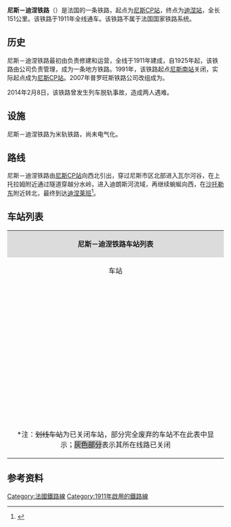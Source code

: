 {{Infobox rail system-route
|collapsed=no
|box_width=
|rail_name=尼斯－迪涅铁路<br>{{lang|fr|Ligne de Nice à Digne}}
|banner_color=
|sec_banner_color=
|logo_filename=
|image_width=
|logo_bgcolor=
|logo_note=
|image =Tranchée-entrée-tunnel-Scaffarels.JPG
|imagesize=
|caption=尼斯－迪涅铁路斯卡法雷勒隧道
|system_map=
|mapimage_width=
|map_bgcolor=
|locale={{FRA}}
|service_type=
|start=[[尼斯站|尼斯站]]、[[迪涅站|迪涅站]]
|begin_operation=
|end_operation=
|operation_note=
|system_length=
|length_in_operation=151km
|total_length=
|status=
|line_title=线路
|lines=[[单线铁路|单线铁路]]
|stations=
|route_title=线路
|main_route=
|secondary_route=
|branch_route=
|standard=
|main_stations=[[尼斯站|尼斯站]]、[[阿诺站|阿诺站]]、[[迪涅站|迪涅站]]
|ridership=
|fleet_size=
|max_speed= 
|track_gauge=
|distance_between_mainlines=
|min_radius=
|max_grade=
|block_signal=
|electrified=
|depot=
|operator={{link-fr|普罗旺斯-阿尔卑斯-蓝色海岸大区交通局|Régie régionale des transports de Provence-Alpes-Côte d'Azur|普罗旺斯交通局}}
|franchise=
|hq=
|key_person=
|website=
|route_map=
}}

'''尼斯－迪涅铁路'''（{{lang-fr|Ligne de Nice à Digne}}）是法国的一条铁路，起点为[[尼斯CP站|尼斯CP站]]，终点为[[迪涅站|迪涅站]]，全长151公里。该铁路于1911年全线通车。该铁路不属于法国国家铁路系统。

==历史==

尼斯－迪涅铁路最初由{{link-fr|法国南部铁路公司|Compagnie des chemins de fer du Sud de la France}}负责修建和运营，全线于1911年建成，自1925年起，该铁路由{{link-fr|普罗旺斯铁路|Chemins de fer de Provence}}公司负责管理，成为一条地方铁路。1991年，该铁路起点[[尼斯南站|尼斯南站]]关闭，实际起点成为[[尼斯CP站|尼斯CP站]]。2007年普罗旺斯铁路公司改组成为{{link-fr|普罗旺斯-阿尔卑斯-蓝色海岸大区交通局|Régie régionale des transports de Provence-Alpes-Côte d'Azur}}。

2014年2月8日，该铁路曾发生列车脱轨事故，造成两人遇难。

==设施==

尼斯－迪涅铁路为米轨铁路，尚未电气化。

==路线==
尼斯－迪涅铁路由[[尼斯CP站|尼斯CP站]]向西北引出，穿过尼斯市区北部进入瓦尔河谷，在上托拉姆附近通过隧道穿越分水岭，进入迪朗斯河流域，再继续蜿蜒向西，在[[沙托勒东|沙托勒东]]附近转北，最终到达[[迪涅莱班|迪涅莱班]]<ref name="geo">{{Cite web|url=https://www.geoportail.gouv.fr/carte|title=Carte|accessdate=2021-02-15|author=Géoportail|language=fr|publisher=Géoportail|archive-url=https://web.archive.org/web/20170129154129/https://www.geoportail.gouv.fr/carte/|archive-date=2017-01-29|dead-url=no}}</ref>。

==车站列表==
{{Main|{{link-fr|尼斯－迪涅铁路路线图|Schéma de la ligne de Nice à Digne}}}}
{| class="wikitable mw-collapsible " style="margin:1em auto 1em auto; font-size:smaller"
|colspan="5" align="center" style="background:#DCDCDC"|'''尼斯－迪涅铁路车站列表'''
|-
!align="center" |车站
!align="center" |公里数
!align="center" |交汇路线
!align="center" |本线停靠车种
!align="center" |可换乘交通
|-style="background: #BDBDBD"
|align="center"|{{Arret|<s>Gare du Sud|[[尼斯南站|尼斯南站]]</s>}}
|0
|
|
|{{法国交通数据/城市公共交通|尼斯}}
|-
|align="center"|{{Arret|Nice-CP|[[尼斯CP站|尼斯CP站]]}}
|0.185
|
|align="center"|{{link-fr|普罗旺斯-阿尔卑斯-蓝色海岸大区交通局|Régie régionale des transports de Provence-Alpes-Côte d'Azur|RRT PACA}}
|{{法国交通数据/城市公共交通|尼斯}}
|-
|align="center"|{{Arret|Gambetta|甘比大站}}
|0.575
|
|align="center"|{{link-fr|普罗旺斯-阿尔卑斯-蓝色海岸大区交通局|Régie régionale des transports de Provence-Alpes-Côte d'Azur|RRT PACA}}
|{{法国交通数据/城市公共交通|尼斯}}
|-
|align="center"|{{Arret|Parc Impérial|[[皇家公园站|皇家公园站]]}}
|1.240
|
|align="center"|{{link-fr|普罗旺斯-阿尔卑斯-蓝色海岸大区交通局|Régie régionale des transports de Provence-Alpes-Côte d'Azur|RRT PACA}}
|
|-
|align="center"|{{Arret|Saint-Philippe|圣菲利普站}}
|1.950
|
|align="center"|{{link-fr|普罗旺斯-阿尔卑斯-蓝色海岸大区交通局|Régie régionale des transports de Provence-Alpes-Côte d'Azur|RRT PACA}}
|
|-
|align="center"|{{Arret|La Madeleine|拉玛德莲站}}
|3.325
|
|align="center"|{{link-fr|普罗旺斯-阿尔卑斯-蓝色海岸大区交通局|Régie régionale des transports de Provence-Alpes-Côte d'Azur|RRT PACA}}
|{{法国交通数据/城市公共交通|尼斯}}
|-
|align="center"|{{Arret|Crémat–PAL|克雷马PAL站}}
|5.630
|
|align="center"|{{link-fr|普罗旺斯-阿尔卑斯-蓝色海岸大区交通局|Régie régionale des transports de Provence-Alpes-Côte d'Azur|RRT PACA}}
|
|-
|align="center"|{{Arret|Saint-Isidore|[[圣伊西多尔站|圣伊西多尔站]]}}
|6.500
|
|align="center"|{{link-fr|普罗旺斯-阿尔卑斯-蓝色海岸大区交通局|Régie régionale des transports de Provence-Alpes-Côte d'Azur|RRT PACA}}
|{{法国交通数据/城市公共交通|尼斯}}
|-
|align="center"|{{Arret|Lingostière|[[兰戈斯蒂耶尔站|兰戈斯蒂耶尔站]]}}
|7.776
|
|align="center"|{{link-fr|普罗旺斯-阿尔卑斯-蓝色海岸大区交通局|Régie régionale des transports de Provence-Alpes-Côte d'Azur|RRT PACA}}
|{{法国交通数据/城市公共交通|尼斯}}
|-
|align="center"|{{Arret|Saint-Sauveur|圣索沃尔站}}
|9.200
|
|align="center"|{{link-fr|普罗旺斯-阿尔卑斯-蓝色海岸大区交通局|Régie régionale des transports de Provence-Alpes-Côte d'Azur|RRT PACA}}
|
|-
|align="center"|{{Arret|Bellet–Tennis des Combes|贝莱-特尼斯代孔布站]]}}
|10.524
|
|align="center"|{{link-fr|普罗旺斯-阿尔卑斯-蓝色海岸大区交通局|Régie régionale des transports de Provence-Alpes-Côte d'Azur|RRT PACA}}
|
|-
|align="center"|{{Arret|Colomars–La Manda|[[科洛马尔-拉芒达站|科洛马尔-拉芒达站]]}}
|13.203
|
|align="center"|{{link-fr|普罗旺斯-阿尔卑斯-蓝色海岸大区交通局|Régie régionale des transports de Provence-Alpes-Côte d'Azur|RRT PACA}}
|
|-
|align="center"|{{Arret|La Bédoule|[[拉贝杜勒站|拉贝杜勒站]]}}
|14.344
|
|align="center"|{{link-fr|普罗旺斯-阿尔卑斯-蓝色海岸大区交通局|Régie régionale des transports de Provence-Alpes-Côte d'Azur|RRT PACA}}
|
|-
|align="center"|{{Arret|Castagniers|[[卡斯塔尼耶站|卡斯塔尼耶站]]}}
|16.406
|
|align="center"|{{link-fr|普罗旺斯-阿尔卑斯-蓝色海岸大区交通局|Régie régionale des transports de Provence-Alpes-Côte d'Azur|RRT PACA}}
|
|-
|align="center"|{{Arret|Saint-Martin-du-Var|[[瓦尔河畔圣马丁站|瓦尔河畔圣马丁站]]}}
|20.680
|
|align="center"|{{link-fr|普罗旺斯-阿尔卑斯-蓝色海岸大区交通局|Régie régionale des transports de Provence-Alpes-Côte d'Azur|RRT PACA}}
|
|-
|align="center"|{{Arret|Pont Charles-Albert|[[夏尔·阿尔贝桥站|夏尔·阿尔贝桥站]]}}
|22.612
|
|align="center"|{{link-fr|普罗旺斯-阿尔卑斯-蓝色海岸大区交通局|Régie régionale des transports de Provence-Alpes-Côte d'Azur|RRT PACA}}
|
|-
|align="center"|{{Arret|Baus-Roux|博鲁站}}
|23.480
|
|align="center"|{{link-fr|普罗旺斯-阿尔卑斯-蓝色海岸大区交通局|Régie régionale des transports de Provence-Alpes-Côte d'Azur|RRT PACA}}
|
|-
|align="center"|{{Arret|La Vésubie–Plan-du-Var|[[拉韦叙比-瓦尔河畔普朗站|拉韦叙比-瓦尔河畔普朗站]]}}
|24.876
|
|align="center"|{{link-fr|普罗旺斯-阿尔卑斯-蓝色海岸大区交通局|Régie régionale des transports de Provence-Alpes-Côte d'Azur|RRT PACA}}
|
|-
|align="center"|{{Arret|Le Chaudan|[[勒绍当站|勒绍当站]]}}
|26.447
|
|align="center"|{{link-fr|普罗旺斯-阿尔卑斯-蓝色海岸大区交通局|Régie régionale des transports de Provence-Alpes-Côte d'Azur|RRT PACA}}
|
|-
|align="center"|{{Arret|La Tinée|[[拉蒂内站|拉蒂内站]]}}
|28.623
|
|align="center"|{{link-fr|普罗旺斯-阿尔卑斯-蓝色海岸大区交通局|Régie régionale des transports de Provence-Alpes-Côte d'Azur|RRT PACA}}
|
|-
|align="center"|{{Arret|<s>La Mescla|拉梅克拉站</s>}}
|31.340
|
|
|
|-
|align="center"|{{Arret|Malaussène–Massoins|[[马洛塞讷-马苏万站|马洛塞讷-马苏万站]]}}
|38.461
|
|align="center"|{{link-fr|普罗旺斯-阿尔卑斯-蓝色海岸大区交通局|Régie régionale des transports de Provence-Alpes-Côte d'Azur|RRT PACA}}
|
|-
|align="center"|{{Arret|Villars-sur-Var|[[瓦尔河畔维拉尔站|瓦尔河畔维拉尔站]]}}
|41.470
|
|align="center"|{{link-fr|普罗旺斯-阿尔卑斯-蓝色海岸大区交通局|Régie régionale des transports de Provence-Alpes-Côte d'Azur|RRT PACA}}
|
|-
|align="center"|{{Arret|Le Tournel|勒图尔内勒站}}
|46.780
|
|align="center"|{{link-fr|普罗旺斯-阿尔卑斯-蓝色海岸大区交通局|Régie régionale des transports de Provence-Alpes-Côte d'Azur|RRT PACA}}
|
|-
|align="center"|{{Arret|Touët-sur-Var|[[瓦尔河畔图埃站|瓦尔河畔图埃站]]}}
|48.665
|
|align="center"|{{link-fr|普罗旺斯-阿尔卑斯-蓝色海岸大区交通局|Régie régionale des transports de Provence-Alpes-Côte d'Azur|RRT PACA}}
|
|-
|align="center"|{{Arret|Rigaud–Le Cians|里戈-勒锡扬站}}
|50.130
|
|align="center"|{{link-fr|普罗旺斯-阿尔卑斯-蓝色海岸大区交通局|Régie régionale des transports de Provence-Alpes-Côte d'Azur|RRT PACA}}
|
|-
|align="center"|{{Arret|Les Clos|莱克洛站}}
|53.800
|
|align="center"|{{link-fr|普罗旺斯-阿尔卑斯-蓝色海岸大区交通局|Régie régionale des transports de Provence-Alpes-Côte d'Azur|RRT PACA}}
|
|-
|align="center"|{{Arret|Puget-Théniers|[[皮热-泰尼耶站|皮热-泰尼耶站]]}}
|58.317
|
|align="center"|{{link-fr|普罗旺斯-阿尔卑斯-蓝色海岸大区交通局|Régie régionale des transports de Provence-Alpes-Côte d'Azur|RRT PACA}}
|
|-
|align="center"|{{Arret|Entrevaux|[[昂特勒沃站|昂特勒沃站]]}}
|64.856
|
|align="center"|{{link-fr|普罗旺斯-阿尔卑斯-蓝色海岸大区交通局|Régie régionale des transports de Provence-Alpes-Côte d'Azur|RRT PACA}}
|
|-
|align="center"|{{Arret|Plan d'Entrevaux|[[普朗当特勒沃站|普朗当特勒沃站]]}}
|67.624
|
|align="center"|{{link-fr|普罗旺斯-阿尔卑斯-蓝色海岸大区交通局|Régie régionale des transports de Provence-Alpes-Côte d'Azur|RRT PACA}}
|
|-
|align="center"|{{Arret|Agnerc|阿尼耶尔克站}}
|68.750
|
|align="center"|{{link-fr|普罗旺斯-阿尔卑斯-蓝色海岸大区交通局|Régie régionale des transports de Provence-Alpes-Côte d'Azur|RRT PACA}}
|
|-
|align="center"|{{Arret|Pont-de-Gueydan|[[盖当桥站|盖当桥站]]}}
|70.493
|
|align="center"|{{link-fr|普罗旺斯-阿尔卑斯-蓝色海岸大区交通局|Régie régionale des transports de Provence-Alpes-Côte d'Azur|RRT PACA}}
|
|-
|align="center"|{{Arret|Saint-Benoît|[[圣伯努瓦站_(滨海阿尔卑斯省)|圣伯努瓦站 (滨海阿尔卑斯省)]]}}
|73.089
|
|align="center"|{{link-fr|普罗旺斯-阿尔卑斯-蓝色海岸大区交通局|Régie régionale des transports de Provence-Alpes-Côte d'Azur|RRT PACA}}
|
|-
|align="center"|{{Arret|Scaffarels|斯卡法雷勒站}}
|76.564
|
|align="center"|{{link-fr|普罗旺斯-阿尔卑斯-蓝色海岸大区交通局|Régie régionale des transports de Provence-Alpes-Côte d'Azur|RRT PACA}}
|
|-
|align="center"|{{Arret|Annot|[[阿诺站|阿诺站]]}}
|78.122
|
|align="center"|{{link-fr|普罗旺斯-阿尔卑斯-蓝色海岸大区交通局|Régie régionale des transports de Provence-Alpes-Côte d'Azur|RRT PACA}}
|
|-
|align="center"|{{Arret|Les Lunières|莱吕尼耶尔站}}
|81.615
|
|align="center"|{{link-fr|普罗旺斯-阿尔卑斯-蓝色海岸大区交通局|Régie régionale des transports de Provence-Alpes-Côte d'Azur|RRT PACA}}
|
|-
|align="center"|{{Arret|Le Fugeret|[[勒菲日雷站|勒菲日雷站]]}}
|83.313
|
|align="center"|{{link-fr|普罗旺斯-阿尔卑斯-蓝色海岸大区交通局|Régie régionale des transports de Provence-Alpes-Côte d'Azur|RRT PACA}}
|
|-
|align="center"|{{Arret|Méailles|[[梅阿耶站|梅阿耶站]]}}
|87.978
|
|align="center"|{{link-fr|普罗旺斯-阿尔卑斯-蓝色海岸大区交通局|Régie régionale des transports de Provence-Alpes-Côte d'Azur|RRT PACA}}
|
|-
|align="center"|{{Arret|Peyresq|[[佩雷斯克站|佩雷斯克站]]}}
|90.489
|
|align="center"|{{link-fr|普罗旺斯-阿尔卑斯-蓝色海岸大区交通局|Régie régionale des transports de Provence-Alpes-Côte d'Azur|RRT PACA}}
|
|-
|align="center"|{{Arret|Thorame-Haute|[[上托拉姆站|上托拉姆站]]}}
|95.477
|
|align="center"|{{link-fr|普罗旺斯-阿尔卑斯-蓝色海岸大区交通局|Régie régionale des transports de Provence-Alpes-Côte d'Azur|RRT PACA}}
|
|-
|align="center"|{{Arret|Allons-Argens|[[阿隆-阿尔让站|阿隆-阿尔让站]]}}
|99.473
|
|align="center"|{{link-fr|普罗旺斯-阿尔卑斯-蓝色海岸大区交通局|Régie régionale des transports de Provence-Alpes-Côte d'Azur|RRT PACA}}
|
|-
|align="center"|{{Arret|La Mure|拉米尔站}}
|103.960
|
|align="center"|{{link-fr|普罗旺斯-阿尔卑斯-蓝色海岸大区交通局|Régie régionale des transports de Provence-Alpes-Côte d'Azur|RRT PACA}}
|
|-
|align="center"|{{Arret|Saint-André-les-Alpes|[[圣安德烈莱萨尔普站|圣安德烈莱萨尔普站]]}}
|106.116
|
|align="center"|{{link-fr|普罗旺斯-阿尔卑斯-蓝色海岸大区交通局|Régie régionale des transports de Provence-Alpes-Côte d'Azur|RRT PACA}}
|
|-
|align="center"|{{Arret|Moriez|[[莫列兹站|莫列兹站]]}}
|109.848
|
|align="center"|{{link-fr|普罗旺斯-阿尔卑斯-蓝色海岸大区交通局|Régie régionale des transports de Provence-Alpes-Côte d'Azur|RRT PACA}}
|
|-
|align="center"|{{Arret|Barrême|[[巴雷姆站|巴雷姆站]]}}
|118.758
|
|align="center"|{{link-fr|普罗旺斯-阿尔卑斯-蓝色海岸大区交通局|Régie régionale des transports de Provence-Alpes-Côte d'Azur|RRT PACA}}
|
|-
|align="center"|{{Arret|Chaudon-Norante|[[绍东-诺朗特站|绍东-诺朗特站]]}}
|126.286
|
|align="center"|{{link-fr|普罗旺斯-阿尔卑斯-蓝色海岸大区交通局|Régie régionale des transports de Provence-Alpes-Côte d'Azur|RRT PACA}}
|
|-
|align="center"|{{Arret|Chabrières|[[沙布里耶尔站|沙布里耶尔站]]}}
|131.133
|
|align="center"|{{link-fr|普罗旺斯-阿尔卑斯-蓝色海岸大区交通局|Régie régionale des transports de Provence-Alpes-Côte d'Azur|RRT PACA}}
|
|-
|align="center"|{{Arret|Mézel–Châteauredon|[[梅泽勒-沙托勒东站|梅泽勒-沙托勒东站]]}}
|137.262
|
|align="center"|{{link-fr|普罗旺斯-阿尔卑斯-蓝色海岸大区交通局|Régie régionale des transports de Provence-Alpes-Côte d'Azur|RRT PACA}}
|
|-
|align="center"|{{Arret|Saint-Jurson|[[圣瑞尔松站|圣瑞尔松站]]}}
|142.187
|
|align="center"|{{link-fr|普罗旺斯-阿尔卑斯-蓝色海岸大区交通局|Régie régionale des transports de Provence-Alpes-Côte d'Azur|RRT PACA}}
|
|-
|align="center"|{{Arret|Golf de Digne-les-Bains|迪涅莱班高尔夫站}}
|143.600
|
|align="center"|{{link-fr|普罗旺斯-阿尔卑斯-蓝色海岸大区交通局|Régie régionale des transports de Provence-Alpes-Côte d'Azur|RRT PACA}}
|
|-
|align="center"|{{Arret|Gaubert–Le Chaffaut|[[戈贝尔-勒沙福站|戈贝尔-勒沙福站]]}}
|144.690
|
|align="center"|{{link-fr|普罗旺斯-阿尔卑斯-蓝色海岸大区交通局|Régie régionale des transports de Provence-Alpes-Côte d'Azur|RRT PACA}}
|
|-
|align="center"|{{Arret|Plan d'eau des Ferréols|[[莱费雷奥勒水库站|莱费雷奥勒水库站]]}}
|147.850
|
|align="center"|{{link-fr|普罗旺斯-阿尔卑斯-蓝色海岸大区交通局|Régie régionale des transports de Provence-Alpes-Côte d'Azur|RRT PACA}}
|
|-
|align="center"|{{Arret|Digne|[[迪涅站|迪涅站]]}}
|150.047
|[[圣欧班－迪涅铁路|圣欧班－迪涅铁路]]（准轨）
|align="center"|{{link-fr|普罗旺斯-阿尔卑斯-蓝色海岸大区交通局|Régie régionale des transports de Provence-Alpes-Côte d'Azur|RRT PACA}}
|{{法国交通数据/城市公共交通|迪涅莱班}}
|-
|colspan=5|<nowiki>*</nowiki>注：<s>划线车站</s>为已关闭车站，部分完全废弃的车站不在此表中显示；<span style="background: #BDBDBD">灰色部分</span>表示其所在线路已关闭
|}

==参考资料==
{{Reflist}}
[[Category:法國鐵路線|Category:法國鐵路線]]
[[Category:1911年啟用的鐵路線|Category:1911年啟用的鐵路線]]